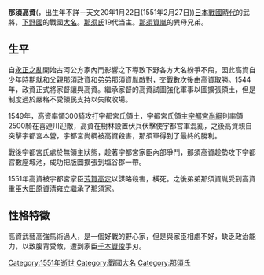 {{unreferenced|time=2015-02-18T02:13:04+00:00}}
'''那須高資'''({{lang|ja|なす たかすけ}}，出生年不詳－天文20年1月22日(1551年2月27日))[[日本戰國時代|日本戰國時代]]的武將，[[下野國|下野國]]的戰國[[大名_(稱謂)|大名]]。[[那须氏|那须氏]]19代当主。[[那須資胤|那須資胤]]的異母兄弟。

== 生平 ==
自[[永正之亂|永正之亂]]開始古河公方家內鬥影響之下導致下野各方大名紛爭不段，因此高資自少年時期就和父親[[那須政資|那須政資]]和弟弟那須資胤敵對，交戰數次後由高資取勝。1544年，政資正式將家督讓與高資。繼承家督的高資試圖強化軍事以圖擴張領土，但是制度過於嚴格不受領民支持以失敗收場。

1549年，高資率領300騎攻打宇都宮氏領土，宇都宮氏領主[[宇都宮尚綱|宇都宮尚綱]]則率領2500騎在喜連川迎敵，高資在樹林設置伏兵伏擊使宇都宮軍混亂，之後高資親自突擊宇都宮本營，宇都宮尚綱被高資殺害，那須軍得到了最終的勝利。

戰後宇都宮氏處於無領主狀態，趁著宇都宮家臣內部爭鬥，那須高資趁勢攻下宇都宮數座城池，成功把版圖擴張到塩谷郡一帶。

1551年高資被宇都宮家臣[[芳賀高定|芳賀高定]]以謀略殺害，橫死。之後弟弟那須資胤受到高資重臣[[大田原資清|大田原資清]]雍立繼承了那須家。

== 性格特徵 ==
高資武藝高強馬術過人，是一個好戰的野心家，但是與家臣相處不好，缺乏政治能力，以致腹背受敵，遭到家臣[[千本資俊|千本資俊]]手刃。

[[Category:1551年逝世|Category:1551年逝世]]
[[Category:戰國大名|Category:戰國大名]]
[[Category:那須氏|Category:那須氏]]